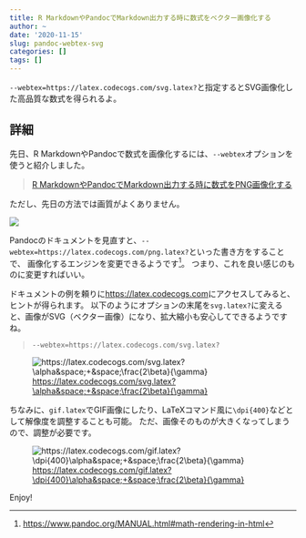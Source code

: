 ```yaml
---
title: R MarkdownやPandocでMarkdown出力する時に数式をベクター画像化する
author: ~
date: '2020-11-15'
slug: pandoc-webtex-svg
categories: []
tags: []
---
```


`--webtex=https://latex.codecogs.com/svg.latex?`と指定するとSVG画像化した高品質な数式を得られるよ。

## 詳細

先日、R MarkdownやPandocで数式を画像化するには、`--webtex`オプションを使うと紹介しました。

> [R MarkdownやPandocでMarkdown出力する時に数式をPNG画像化する](https://blog.atusy.net/2020/11/08/math-in-markdown/)

ただし、先日の方法では画質がよくありません。

![](https://latex.codecogs.com/png.latex?\alpha&space;+&space;\frac{2\beta}{\gamma})

Pandocのドキュメントを見直すと、`--webtex=https://latex.codecogs.com/png.latex?`といった書き方をすることで、
画像化するエンジンを変更できるようです^[<https://www.pandoc.org/MANUAL.html#math-rendering-in-html>
]。
つまり、これを良い感じのものに変更すればいい。

ドキュメントの例を頼りに<https://latex.codecogs.com>にアクセスしてみると、ヒントが得られます。
以下のようにオプションの末尾を`svg.latex?`に変えると、画像がSVG（ベクター画像）になり、拡大縮小も安心してできるようですね。

> `--webtex=https://latex.codecogs.com/svg.latex?`

![<https://latex.codecogs.com/svg.latex?\alpha&space;+&space;\frac{2\beta}{\gamma}>](https://latex.codecogs.com/svg.latex?\alpha&space;+&space;\frac{2\beta}{\gamma})

ちなみに、`gif.latex`でGIF画像にしたり、LaTeXコマンド風に`\dpi{400}`などとして解像度を調整することも可能。
ただ、画像そのものが大きくなってしまうので、調整が必要です。

![<https://latex.codecogs.com/gif.latex?\dpi{400}\alpha&space;+&space;\frac{2\beta}{\gamma}>](https://latex.codecogs.com/gif.latex?\dpi{400}\alpha&space;+&space;\frac{2\beta}{\gamma})

Enjoy!
